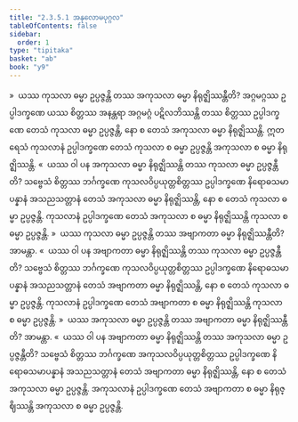 ```yaml
---
title: "2.3.5.1 အနုလောမပုဂ္ဂလ"
tableOfContents: false
sidebar:
  order: 1
type: "tipitaka"
basket: "ab"
book: "y9"
---
```



<DynamicBreadcrumb />

<Division number="209" book="y9" e="ch" v="35" p="65">

<Paragraph number="873" book="y9">
»  ယဿ ကုသလာ ဓမ္မာ ဥပ္ပဇ္ဇန္တိ တဿ အကုသလာ ဓမ္မာ နိရုဇ္ဈိဿန္တီတိ?
</Paragraph>

<Paragraph number="874" book="y9">
အဂ္ဂမဂ္ဂဿ ဥပ္ပါဒက္ခဏေ ယဿ စိတ္တဿ အနန္တရာ အဂ္ဂမဂ္ဂံ ပဋိလဘိဿန္တိ တဿ စိတ္တဿ ဥပ္ပါဒက္ခဏေ တေသံ ကုသလာ ဓမ္မာ ဥပ္ပဇ္ဇန္တိ, နော စ တေသံ အကုသလာ ဓမ္မာ နိရုဇ္ဈိဿန္တိ. ဣတရေသံ ကုသလာနံ ဥပ္ပါဒက္ခဏေ တေသံ ကုသလာ စ ဓမ္မာ ဥပ္ပဇ္ဇန္တိ အကုသလာ စ ဓမ္မာ နိရုဇ္ဈိဿန္တိ.
</Paragraph>

<Paragraph number="875" book="y9">
«  ယဿ ဝါ ပန အကုသလာ ဓမ္မာ နိရုဇ္ဈိဿန္တိ တဿ ကုသလာ ဓမ္မာ ဥပ္ပဇ္ဇန္တီတိ?
</Paragraph>

<Paragraph number="876" book="y9">
သဗ္ဗေသံ စိတ္တဿ ဘင်္ဂက္ခဏေ ကုသလဝိပ္ပယုတ္တစိတ္တဿ ဥပ္ပါဒက္ခဏေ နိရောဓသမာပန္နာနံ အသညသတ္တာနံ တေသံ အကုသလာ ဓမ္မာ နိရုဇ္ဈိဿန္တိ, နော စ တေသံ ကုသလာ ဓမ္မာ ဥပ္ပဇ္ဇန္တိ. ကုသလာနံ ဥပ္ပါဒက္ခဏေ တေသံ အကုသလာ စ ဓမ္မာ နိရုဇ္ဈိဿန္တိ ကုသလာ စ ဓမ္မာ ဥပ္ပဇ္ဇန္တိ.
</Paragraph>

<Paragraph number="877" book="y9">
»  ယဿ ကုသလာ ဓမ္မာ ဥပ္ပဇ္ဇန္တိ တဿ အဗျာကတာ ဓမ္မာ နိရုဇ္ဈိဿန္တီတိ? အာမန္တာ.
</Paragraph>

<Paragraph number="878" book="y9">
«  ယဿ ဝါ ပန အဗျာကတာ ဓမ္မာ နိရုဇ္ဈိဿန္တိ တဿ ကုသလာ ဓမ္မာ ဥပ္ပဇ္ဇန္တီတိ?
</Paragraph>

<Paragraph number="879" book="y9">
သဗ္ဗေသံ စိတ္တဿ ဘင်္ဂက္ခဏေ ကုသလဝိပ္ပယုတ္တစိတ္တဿ ဥပ္ပါဒက္ခဏေ နိရောဓသမာပန္နာနံ အသညသတ္တာနံ တေသံ အဗျာကတာ ဓမ္မာ နိရုဇ္ဈိဿန္တိ, နော စ တေသံ ကုသလာ ဓမ္မာ ဥပ္ပဇ္ဇန္တိ. ကုသလာနံ ဥပ္ပါဒက္ခဏေ တေသံ အဗျာကတာ စ ဓမ္မာ နိရုဇ္ဈိဿန္တိ ကုသလာ စ ဓမ္မာ ဥပ္ပဇ္ဇန္တိ.
</Paragraph>

</Division>
<Division number="210" book="y9" e="ch" v="35" p="65">

<Paragraph number="880" book="y9">
»  ယဿ အကုသလာ ဓမ္မာ ဥပ္ပဇ္ဇန္တိ တဿ အဗျာကတာ ဓမ္မာ နိရုဇ္ဈိဿန္တီတိ? အာမန္တာ.
</Paragraph>

<Paragraph number="881" book="y9">
«  ယဿ ဝါ ပန အဗျာကတာ ဓမ္မာ နိရုဇ္ဈိဿန္တိ တဿ အကုသလာ ဓမ္မာ ဥပ္ပဇ္ဇန္တီတိ?
</Paragraph>

<Paragraph number="882" book="y9">
သဗ္ဗေသံ စိတ္တဿ ဘင်္ဂက္ခဏေ အကုသလဝိပ္ပယုတ္တစိတ္တဿ ဥပ္ပါဒက္ခဏေ နိရောဓသမာပန္နာနံ အသညသတ္တာနံ တေသံ အဗျာကတာ ဓမ္မာ နိရုဇ္ဈိဿန္တိ, နော စ တေသံ အကုသလာ ဓမ္မာ ဥပ္ပဇ္ဇန္တိ. အကုသလာနံ ဥပ္ပါဒက္ခဏေ တေသံ အဗျာကတာ စ ဓမ္မာ နိရုဇ္ဈိဿန္တိ အကုသလာ စ ဓမ္မာ ဥပ္ပဇ္ဇန္တိ.
</Paragraph>
</Division>